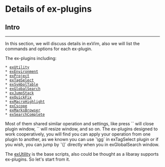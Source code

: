 <!-- ======================================================================================-->
<!-- File         : DetailsOfExPlugins.wiki-->
<!-- Author       : Wu Jie -->
<!-- Last Change  : 05/29/2009 | 17:13:54 PM | Friday,May-->
<!-- Description  : -->
<!-- ======================================================================================-->

= Details of ex-plugins =

== Intro ==
--------------------------------------------------------------------------------------

In this section, we will discuss details in exVim, also we will list the commands 
and options for each ex-plugin.

The ex-plugins including:

 * [[exUtility]]
 * [[exEnvironment]]
 * [[exProject]]
 * [[exTagSelect]]
 * [[exSymbolTable]]
 * [[exGlobalSearch]]
 * [[exJumpStack]]
 * [[exQuickFix]]
 * [[exMacroHighlight]]
 * [[exCscope]]
 * [[exMarksBrowser]]
 * [[exSearchComplete]]

Most of them shared similar operation and settings, like press `<ESC>` will close plugin window, 
`<space>` will resize window, and so on. The ex-plugins designed to work cooperatively, you will
find you can apply your operation from one plugin to another, as we known you can use `\gg` 
in exTagSelect plugin or if you wish, you can jump by `\]` directly when you in exGlobalSearch 
window.

The [[exUtility]] is the base scripts, also could be thought as a libaray supports ex-plugins. So let's
start from it.
